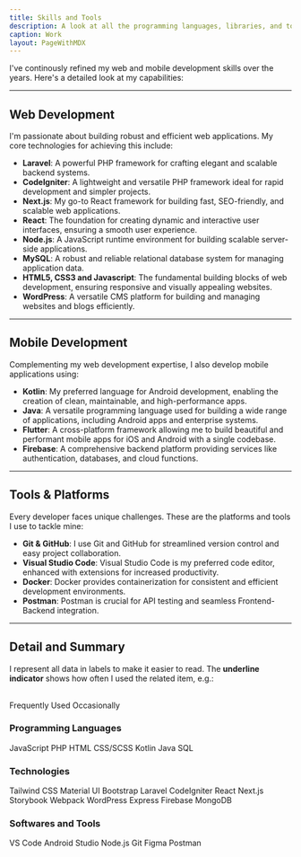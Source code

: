 ```yaml
---
title: Skills and Tools
description: A look at all the programming languages, libraries, and tools I've worked with.
caption: Work
layout: PageWithMDX
---
```



I've continously refined my web and mobile development skills over the years. Here's a detailed look at my capabilities:

---

## Web Development

I'm passionate about building robust and efficient web applications. My core technologies for achieving this include:

- **Laravel**:  A powerful PHP framework for crafting elegant and scalable backend systems.
- **CodeIgniter**: A lightweight and versatile PHP framework ideal for rapid development and simpler projects.
- **Next.js**: My go-to React framework for building fast, SEO-friendly, and scalable web applications.
- **React**: The foundation for creating dynamic and interactive user interfaces, ensuring a smooth user experience.
- **Node.js**: A JavaScript runtime environment for building scalable server-side applications.
- **MySQL**: A robust and reliable relational database system for managing application data.
- **HTML5, CSS3 and Javascript**: The fundamental building blocks of web development, ensuring responsive and visually appealing websites.
- **WordPress**: A versatile CMS platform for building and managing websites and blogs efficiently.

---

## Mobile Development

Complementing my web development expertise, I also develop mobile applications using:

- **Kotlin**: My preferred language for Android development, enabling the creation of clean, maintainable, and high-performance apps.
- **Java**: A versatile programming language used for building a wide range of applications, including Android apps and enterprise systems.
- **Flutter**: A cross-platform framework allowing me to build beautiful and performant mobile apps for iOS and Android with a single codebase.
- **Firebase**: A comprehensive backend platform providing services like authentication, databases, and cloud functions.

---

## Tools & Platforms

Every developer faces unique challenges. These are the platforms and tools I use to tackle mine:

- **Git & GitHub**:  I use Git and GitHub for streamlined version control and easy project collaboration.
- **Visual Studio Code**: Visual Studio Code is my preferred code editor, enhanced with extensions for increased productivity.
- **Docker**: Docker provides containerization for consistent and efficient development environments.
- **Postman**: Postman is crucial for API testing and seamless Frontend-Backend integration.

---

## Detail and Summary

I represent all data in labels to make it easier to read. The **underline indicator** shows how often I used the related item, e.g.:

<br />
<HStack spacing={8}>
  <Label indicator={100}>Frequently Used</Label>
  <Label indicator={25}>Occasionally</Label>
</HStack>

### Programming Languages

<VStack spacing={12}>
  <HStack spacing={8}>
    <Label indicator={100}>JavaScript</Label>
    <Label indicator={100}>PHP</Label>
    <Label indicator={100}>HTML</Label>
    <Label indicator={100}>CSS/SCSS</Label>
  </HStack>
  <HStack spacing={8}>
    <Label indicator={80}>Kotlin</Label>
    <Label indicator={100}>Java</Label>
    <Label indicator={100}>SQL</Label>
  </HStack>
</VStack>

### Technologies

<VStack spacing={12}>
  <HStack spacing={8}>
    <Label indicator={90}>Tailwind CSS</Label>
    <Label indicator={75}>Material UI</Label>
    <Label indicator={100}>Bootstrap</Label>
    <Label indicator={100}>Laravel</Label>
    <Label indicator={100}>CodeIgniter</Label>
  </HStack>
  <HStack spacing={8}>
    <Label indicator={70}>React</Label>
    <Label indicator={70}>Next.js</Label>
    <Label indicator={20}>Storybook</Label>
    <Label indicator={25}>Webpack</Label>
    <Label indicator={85}>WordPress</Label>
  </HStack>
  <HStack spacing={8}>
    <Label indicator={25}>Express</Label>
    <Label indicator={85}>Firebase</Label>
    <Label indicator={25}>MongoDB</Label>
  </HStack>
</VStack>

### Softwares and Tools

<VStack spacing={12}>
  <HStack spacing={8}>
    <Label indicator={100}>VS Code</Label>
    <Label indicator={100}>Android Studio</Label>
    <Label indicator={100}>Node.js</Label>
  </HStack>
  <HStack spacing={8}>
      <Label indicator={100}>Git</Label>
    <Label indicator={50}>Figma</Label>
    <Label indicator={80}>Postman</Label>
  </HStack>
</VStack>
